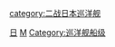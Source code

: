 [[category:二战日本巡洋舰|category:二战日本巡洋舰]]
[[Category:重巡洋舰|日]]
[[Category:日本軍艦艦級|M]]
[[Category:巡洋舰船级|Category:巡洋舰船级]]